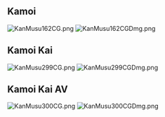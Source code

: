 ==Kamoi==
[[File:KanMusu162CG.png]] [[File:KanMusu162CGDmg.png]]

==Kamoi Kai==
[[File:KanMusu299CG.png]] [[File:KanMusu299CGDmg.png]]

==Kamoi Kai AV==
[[File:KanMusu300CG.png]] [[File:KanMusu300CGDmg.png]]